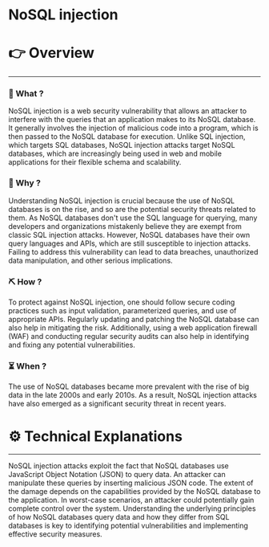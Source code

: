 # NoSQL injection


# 👉 Overview

---

### 👀 What ?

NoSQL injection is a web security vulnerability that allows an attacker to interfere with the queries that an application makes to its NoSQL database. It generally involves the injection of malicious code into a program, which is then passed to the NoSQL database for execution. Unlike SQL injection, which targets SQL databases, NoSQL injection attacks target NoSQL databases, which are increasingly being used in web and mobile applications for their flexible schema and scalability.


### 🧐 Why ?

Understanding NoSQL injection is crucial because the use of NoSQL databases is on the rise, and so are the potential security threats related to them. As NoSQL databases don't use the SQL language for querying, many developers and organizations mistakenly believe they are exempt from classic SQL injection attacks. However, NoSQL databases have their own query languages and APIs, which are still susceptible to injection attacks. Failing to address this vulnerability can lead to data breaches, unauthorized data manipulation, and other serious implications.


### ⛏️ How ?

To protect against NoSQL injection, one should follow secure coding practices such as input validation, parameterized queries, and use of appropriate APIs. Regularly updating and patching the NoSQL database can also help in mitigating the risk. Additionally, using a web application firewall (WAF) and conducting regular security audits can also help in identifying and fixing any potential vulnerabilities.


### ⏳ When ?

The use of NoSQL databases became more prevalent with the rise of big data in the late 2000s and early 2010s. As a result, NoSQL injection attacks have also emerged as a significant security threat in recent years.


# ⚙️ Technical Explanations

---

NoSQL injection attacks exploit the fact that NoSQL databases use JavaScript Object Notation (JSON) to query data. An attacker can manipulate these queries by inserting malicious JSON code. The extent of the damage depends on the capabilities provided by the NoSQL database to the application. In worst-case scenarios, an attacker could potentially gain complete control over the system. Understanding the underlying principles of how NoSQL databases query data and how they differ from SQL databases is key to identifying potential vulnerabilities and implementing effective security measures.
